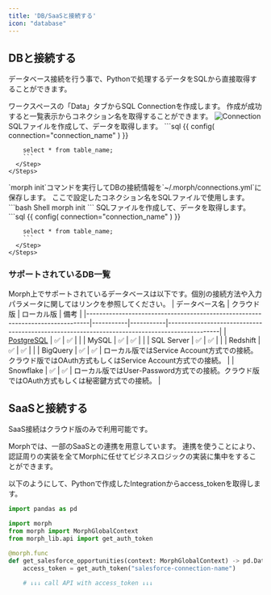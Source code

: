 ```yaml
---
title: 'DB/SaaSと接続する'
icon: "database"
---
```


## DBと接続する

データベース接続を行う事で、Pythonで処理するデータをSQLから直接取得することができます。

<Tabs>
  <Tab title="クラウド版">
    <Steps>
      <Step title="SQL Connectionを作成する">
        ワークスペースの「Data」タブからSQL Connectionを作成します。
      </Step>
      <Step title="SQL Connectionのコネクション名を取得する">
      作成が成功すると一覧表示からコネクション名を取得することができます。
      <img src="/assets/images/docs/connection.png" alt="Connection" />
      </Step>
      <Step title="SQLファイルを作成してデータを取得する">
        SQLファイルを作成して、データを取得します。
        ```sql
        {{
          config(
            connection="connection_name"
          )
        }}

        select * from table_name;
        ```
      </Step>
    </Steps>
  </Tab>
  <Tab title="ローカル版">
    <Steps>
      <Step title="pipコマンドでmorphをインストールする">
        `morph init`コマンドを実行してDBの接続情報を`~/.morph/connections.yml`に保存します。
        ここで設定したコネクション名をSQLファイルで使用します。
        ```bash Shell
        morph init
        ```
      </Step>
      <Step title="SQLファイルを作成してデータを取得する">
        SQLファイルを作成して、データを取得します。
        ```sql
        {{
          config(
            connection="connection_name"
          )
        }}

        select * from table_name;
        ```
      </Step>
    </Steps>
  </Tab>
</Tabs>

### サポートされているDB一覧

Morph上でサポートされているデータベースは以下です。個別の接続方法や入力パラメータに関してはリンクを参照してください。
| データベース名                                                                 | クラウド版 | ローカル版 | 備考                                                                                         |
|-------------------------------------------------------------------------------|-----------|-----------|----------------------------------------------------------------------------------------------|
| [PostgreSQL](/docs/ja/develop/guides/connect-data-platform/postgresql)         | ✅         | ✅         |                                                                                              |
| MySQL                                                                         | ✅         | ✅         |                                                                                              |
| SQL Server                                                                    | ✅         | ✅         |                                                                                              |
| Redshift                                                                      | ✅         | ✅         |                                                                                              |
| BigQuery                                                                      | ✅         | ✅         | ローカル版ではService Account方式での接続。クラウド版ではOAuth方式もしくはService Account方式での接続。  |
| Snowflake                                                                     | ✅         | ✅         | ローカル版ではUser-Password方式での接続。クラウド版ではOAuth方式もしくは秘密鍵方式での接続。         |


## SaaSと接続する

<Warning>SaaS接続はクラウド版のみで利用可能です。</Warning>

Morphでは、一部のSaaSとの連携を用意しています。
連携を使うことにより、認証周りの実装を全てMorphに任せてビジネスロジックの実装に集中をすることができます。

以下のようにして、Pythonで作成したIntegrationからaccess_tokenを取得します。

```python
import pandas as pd

import morph
from morph import MorphGlobalContext
from morph_lib.api import get_auth_token

@morph.func
def get_salesforce_opportunities(context: MorphGlobalContext) -> pd.DataFrame:
    access_token = get_auth_token("salesforce-connection-name")

    # ↓↓↓ call API with access_token ↓↓↓
```
